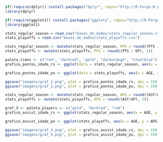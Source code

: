
```{r message=FALSE, warning=FALSE}
if(!require(dplyr)) install.packages("dplyr", repos="http://R-Forge.R-project.org", dependencies = TRUE)
library(dplyr)

if(!require(ggplot2)) install.packages("ggplot2", repos="http://R-Forge.R-project.org", dependencies = TRUE)
library(ggplot2)
```

```{r message=FALSE, warning=FALSE}
stats_regular_season = read.csv("bases_de_dados/stats_regular_season.csv")
stats_playoffs = read.csv("bases_de_dados/stats_playoffs.csv")
```

```{r fig.align='center', fig.width=15, fig.height=5,message=FALSE, warning=FALSE}
stats_regular_season <- mutate(stats_regular_season, PPG = round((PTS / GP), 1))
stats_playoffs <- mutate(stats_playoffs, PPG = round((PTS / GP), 1))

paleta_times <- c("red", "darkred", "gold", "darkorange", "steelblue")
grafico_pontos_idade_rs <- ggplot(data = stats_regular_season, aes(x = AGE, y = PPG, color = TEAM)) + geom_point(size = 3) + facet_wrap(~PLAYER, ncol = 3) + theme_linedraw() + xlim(18, 40) + ylim(0, 40) + scale_color_manual(values = paleta_times) + labs(x = "Idade Dos Jogadores", y = "Média de Pontos Por Partida", colour = "Equipe")

grafico_pontos_idade_po <- ggplot(data = stats_playoffs, aes(x = AGE, y = PPG, color = TEAM)) + geom_point(size = 3) + facet_wrap(~PLAYER, ncol = 3) + theme_linedraw() + xlim(18, 40) + ylim(0, 40) + scale_color_manual(values = paleta_times) + labs(x = "Idade Dos Jogadores", y = "Média de Pontos Por Partida", colour = "Equipe")

ggsave("imagens/graf_1.png", plot = grafico_pontos_idade_rs, dpi = 150)
ggsave("imagens/graf_2.png", plot = grafico_pontos_idade_po, dpi = 150)
```

```{r fig.align='center', fig.width=15, fig.height=5,message=FALSE, warning=FALSE}
stats_regular_season <- mutate(stats_regular_season, APG = round((AST/GP), 2))
stats_playoffs <- mutate(stats_playoffs, APG = round((AST/GP), 2))

graf_3 <- paleta_players <- c("gold", "darkred", "red")
grafico_assist_idade_rs <- ggplot(stats_regular_season, aes(x = AGE, y = APG, color = PLAYER)) + geom_line(size = 1, alpha = 0.6) + theme_minimal() + xlim(18, 40) + ylim(0, 12) + scale_color_manual(values = paleta_players) + labs(x = "Idade Dos Jogadores", y = "Média de Assistências Por Partida", colour = "Jogador") + geom_hline(yintercept=7, linetype="dashed", color = "black", size = 1)

grafico_assist_idade_po <- ggplot(stats_playoffs, aes(x = AGE, y = APG, color = PLAYER)) + geom_line(size = 1, alpha = 0.6) + theme_minimal() + xlim(18, 40) + ylim(0, 12) + scale_color_manual(values = paleta_players) + labs(x = "Idade Dos Jogadores", y = "Média de Assistências Por Partida", colour = "Jogador") + geom_hline(yintercept=7, linetype="dashed", color = "black", size = 1)

ggsave("imagens/graf_3.png", plot = grafico_assist_idade_rs, dpi = 150)
ggsave("imagens/graf_4.png", plot = grafico_assist_idade_po, dpi = 150)
```


